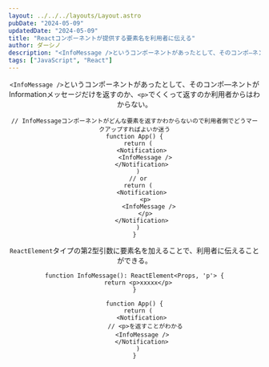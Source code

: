 ```yaml
---
layout: ../../../layouts/Layout.astro
pubDate: "2024-05-09"
updatedDate: "2024-05-09"
title: "Reactコンポーネントが提供する要素名を利用者に伝える"
author: ダーシノ
description: "<InfoMessage />というコンポーネントがあったとして、そのコンポ―ネントがInformationメッセージだけを返すのか、<p>でくくって返すのか利用者からはわからない。"
tags: ["JavaScript", "React"]
---
```



<Header {...frontmatter} />

`<InfoMessage />`というコンポーネントがあったとして、そのコンポ―ネントがInformationメッセージだけを返すのか、`<p>`でくくって返すのか利用者からはわからない。

```tsx
// InfoMessageコンポーネントがどんな要素を返すかわからないので利用者側でどうマークアップすればよいか迷う
function App() {
  return (
    <Notification>
      <InfoMessage />
    </Notification>
  )
  // or
  return (
    <Notification>
      <p>
        <InfoMessage />
      </p>
    </Notification>
  )
}
```

`ReactElement`タイプの第2型引数に要素名を加えることで、利用者に伝えることができる。

```tsx
function InfoMessage(): ReactElement<Props, 'p'> {
  return <p>xxxxx</p>
}

function App() {
  return (
    <Notification>
      // <p>を返すことがわかる
      <InfoMessage />　
    </Notification>
  )
}
```
